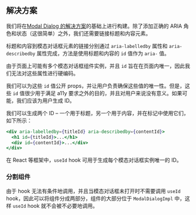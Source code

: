## 解决方案

我们将在[Modal Dialog 的解决方案](/questions/user-interface/modal-dialog/solution)的基础上进行构建。除了添加正确的 ARIA 角色和状态（这很简单）之外，我们还需要链接标题和内容元素。

标题和内容到模态对话框元素的链接分别通过 `aria-labelledby` 属性和 `aria-describedby` 属性完成，方法是使用标题和内容的 `id` 值作为 `aria-` 值。

由于页面上可能有多个模态对话框组件实例，并且 `id` 旨在在页面内唯一，因此我们无法对这些属性进行硬编码。

我们可以为这些 `id` 值公开 props，并让用户负责确保这些值的唯一性。但是，这些 `id` 值很少用于满足 a11y 要求之外的目的，并且对用户来说没有意义。如果可能，我们应该为用户生成 ID。

我们可以生成两个 ID – 一个用于标题，另一个用于内容，并在标记中使用它们，如下所示：

```jsx
<div aria-labelledby={titleId} aria-describedby={contentId}>
  <h1 id={titleId}>...</h1>
  <div id={contentId}>...</div>
</div>
```

在 React 等框架中，`useId` hook 可用于生成每个模态对话框实例唯一的 ID。

### 分割组件

由于 hook 无法有条件地调用，并且当模态对话框未打开时不需要调用 `useId` hook，因此可以将组件分成两部分，组件的大部分位于 `ModalDialogImpl` 中，这样 `useId` hook 就不会被不必要地调用。
